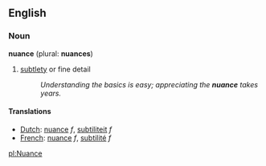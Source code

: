 ==English==

===Noun===
'''nuance''' (plural: '''nuances''')

# [[subtle]]ty or fine detail
#: ''Understanding the basics is easy; appreciating the '''nuance''' takes years.''

====Translations====
*[[Dutch]]: [[nuance]] ''f'', [[subtiliteit]] ''f''
*[[French]]: [[nuance]] ''f'', [[subtilité]] ''f''

[[pl:Nuance]]